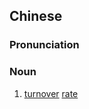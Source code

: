 {{also|周转率|周轉率}}
==Chinese==
{{zh-forms|s=周转率|t2=周轉率|type=21}}

===Pronunciation===
{{zh-pron
|m=zhōuzhuǎnlǜ
|cat=n
}}

===Noun===
{{zh-noun}}

# [[turnover]] [[rate]]